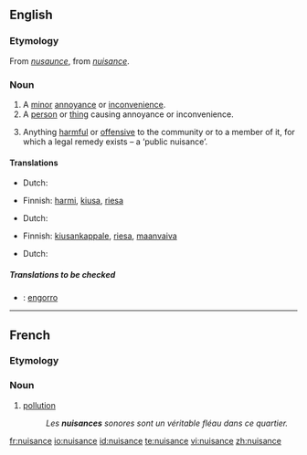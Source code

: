 ==English==

===Etymology===
From {{AF.}} ''[[nusaunce]]'', from {{OF.}} ''[[#French|nuisance]]''.

===Noun===
{{wikipedia}}
{{en-noun}}

# A [[minor]] [[annoyance]] or [[inconvenience]].
# A [[person]] or [[thing]] causing annoyance or inconvenience.
# {{law}} Anything [[harmful]] or [[offensive]] to the community or to a member of it, for which a legal remedy exists &ndash; a ‘public nuisance’.

====Translations====
{{trans-top|minor annoyance or inconvenience}}
*Dutch: {{t|nl|overlast|m}}
{{trans-mid}}
*Finnish: [[harmi]], [[kiusa]], [[riesa]]
{{trans-bottom}}

{{trans-top|person or thing causing annoyance of inconvenience}}
*Dutch: {{t|nl|lastpost|m}}
{{trans-mid}}
*Finnish: [[kiusankappale]], [[riesa]], [[maanvaiva]]
{{trans-bottom}}

{{trans-top|law: anything harmful or offensive to the community or to a member of it}}
*Dutch: {{t|nl|overlast|m}}
{{trans-mid}}
{{trans-bottom}}

=====Translations to be checked=====
*{{ttbc|Spanish}}: [[engorro]] {{m}}

----
==French==
===Etymology===
{{suffix|nuire|ance}}

===Noun===
{{fr-noun|f}}
#[[pollution]]
#: ''Les '''nuisances''' sonores sont un véritable fléau dans ce quartier.''

[[fr:nuisance]]
[[io:nuisance]]
[[id:nuisance]]
[[te:nuisance]]
[[vi:nuisance]]
[[zh:nuisance]]